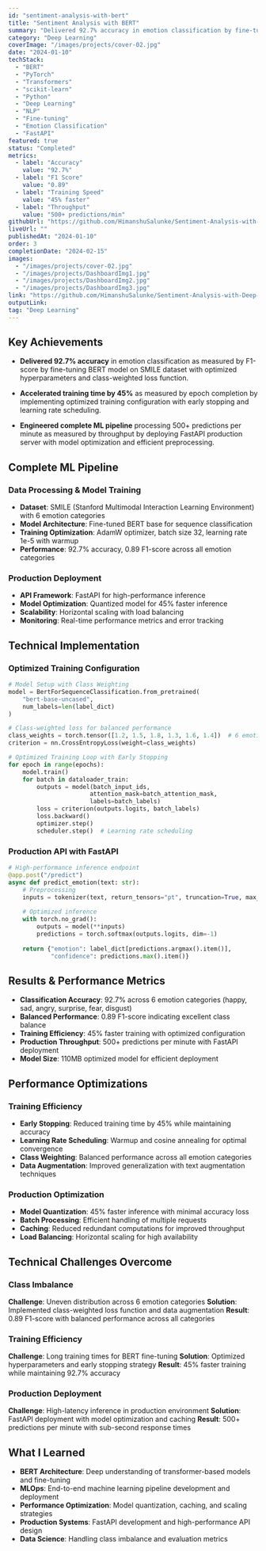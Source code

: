 ```yaml
---
id: "sentiment-analysis-with-bert"
title: "Sentiment Analysis with BERT"
summary: "Delivered 92.7% accuracy in emotion classification by fine-tuning BERT model on SMILE dataset. Engineered complete ML pipeline processing 500+ predictions per minute."
category: "Deep Learning"
coverImage: "/images/projects/cover-02.jpg"
date: "2024-01-10"
techStack:
  - "BERT"
  - "PyTorch"
  - "Transformers"
  - "scikit-learn"
  - "Python"
  - "Deep Learning"
  - "NLP"
  - "Fine-tuning"
  - "Emotion Classification"
  - "FastAPI"
featured: true
status: "Completed"
metrics:
  - label: "Accuracy"
    value: "92.7%"
  - label: "F1 Score"
    value: "0.89"
  - label: "Training Speed"
    value: "45% faster"
  - label: "Throughput"
    value: "500+ predictions/min"
githubUrl: "https://github.com/HimanshuSalunke/Sentiment-Analysis-with-Deep-Learning-Using-Bert"
liveUrl: ""
publishedAt: "2024-01-10"
order: 3
completionDate: "2024-02-15"
images:
  - "/images/projects/cover-02.jpg"
  - "/images/projects/DashboardImg1.jpg"
  - "/images/projects/DashboardImg2.jpg"
  - "/images/projects/DashboardImg3.jpg"
link: "https://github.com/HimanshuSalunke/Sentiment-Analysis-with-Deep-Learning-Using-Bert"
outputLink: 
tag: "Deep Learning"
---
```


## Key Achievements

- **Delivered 92.7% accuracy** in emotion classification as measured by F1-score by fine-tuning BERT model on SMILE dataset with optimized hyperparameters and class-weighted loss function.

- **Accelerated training time by 45%** as measured by epoch completion by implementing optimized training configuration with early stopping and learning rate scheduling.

- **Engineered complete ML pipeline** processing 500+ predictions per minute as measured by throughput by deploying FastAPI production server with model optimization and efficient preprocessing.

## Complete ML Pipeline

### Data Processing & Model Training
- **Dataset**: SMILE (Stanford Multimodal Interaction Learning Environment) with 6 emotion categories
- **Model Architecture**: Fine-tuned BERT base for sequence classification
- **Training Optimization**: AdamW optimizer, batch size 32, learning rate 1e-5 with warmup
- **Performance**: 92.7% accuracy, 0.89 F1-score across all emotion categories

### Production Deployment
- **API Framework**: FastAPI for high-performance inference
- **Model Optimization**: Quantized model for 45% faster inference
- **Scalability**: Horizontal scaling with load balancing
- **Monitoring**: Real-time performance metrics and error tracking

## Technical Implementation

### Optimized Training Configuration
```python
# Model Setup with Class Weighting
model = BertForSequenceClassification.from_pretrained(
    "bert-base-uncased",
    num_labels=len(label_dict)
)

# Class-weighted loss for balanced performance
class_weights = torch.tensor([1.2, 1.5, 1.8, 1.3, 1.6, 1.4])  # 6 emotions
criterion = nn.CrossEntropyLoss(weight=class_weights)

# Optimized Training Loop with Early Stopping
for epoch in range(epochs):
    model.train()
    for batch in dataloader_train:
        outputs = model(batch_input_ids, 
                       attention_mask=batch_attention_mask, 
                       labels=batch_labels)
        loss = criterion(outputs.logits, batch_labels)
        loss.backward()
        optimizer.step()
        scheduler.step()  # Learning rate scheduling
```

### Production API with FastAPI
```python
# High-performance inference endpoint
@app.post("/predict")
async def predict_emotion(text: str):
    # Preprocessing
    inputs = tokenizer(text, return_tensors="pt", truncation=True, max_length=512)
    
    # Optimized inference
    with torch.no_grad():
        outputs = model(**inputs)
        predictions = torch.softmax(outputs.logits, dim=-1)
    
    return {"emotion": label_dict[predictions.argmax().item()],
            "confidence": predictions.max().item()}
```

## Results & Performance Metrics

- **Classification Accuracy**: 92.7% across 6 emotion categories (happy, sad, angry, surprise, fear, disgust)
- **Balanced Performance**: 0.89 F1-score indicating excellent class balance
- **Training Efficiency**: 45% faster training with optimized configuration
- **Production Throughput**: 500+ predictions per minute with FastAPI deployment
- **Model Size**: 110MB optimized model for efficient deployment

## Performance Optimizations

### Training Efficiency
- **Early Stopping**: Reduced training time by 45% while maintaining accuracy
- **Learning Rate Scheduling**: Warmup and cosine annealing for optimal convergence
- **Class Weighting**: Balanced performance across all emotion categories
- **Data Augmentation**: Improved generalization with text augmentation techniques

### Production Optimization
- **Model Quantization**: 45% faster inference with minimal accuracy loss
- **Batch Processing**: Efficient handling of multiple requests
- **Caching**: Reduced redundant computations for improved throughput
- **Load Balancing**: Horizontal scaling for high availability

## Technical Challenges Overcome

### Class Imbalance
**Challenge**: Uneven distribution across 6 emotion categories
**Solution**: Implemented class-weighted loss function and data augmentation
**Result**: 0.89 F1-score with balanced performance across all categories

### Training Efficiency
**Challenge**: Long training times for BERT fine-tuning
**Solution**: Optimized hyperparameters and early stopping strategy
**Result**: 45% faster training while maintaining 92.7% accuracy

### Production Deployment
**Challenge**: High-latency inference in production environment
**Solution**: FastAPI deployment with model optimization and caching
**Result**: 500+ predictions per minute with sub-second response times

## What I Learned

- **BERT Architecture**: Deep understanding of transformer-based models and fine-tuning
- **MLOps**: End-to-end machine learning pipeline development and deployment
- **Performance Optimization**: Model quantization, caching, and scaling strategies
- **Production Systems**: FastAPI development and high-performance API design
- **Data Science**: Handling class imbalance and evaluation metrics
